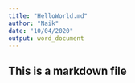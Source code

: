 ```yaml
---
title: "HelloWorld.md"
author: "Naik"
date: "10/04/2020"
output: word_document
---
```


## This is a markdown file